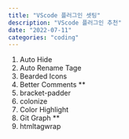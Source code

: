 ```yaml
---
title: "VScode 플러그인 셋팅"
description: "VScode 플러그인 추천"
date: "2022-07-11"
categories: "coding"
---
```


1. Auto Hide
2. Auto Rename Tage
3. Bearded Icons
4. Better Comments **
5. bracket-padder
6. colonize
7. Color Highlight
8. Git Graph **
9. htmltagwrap